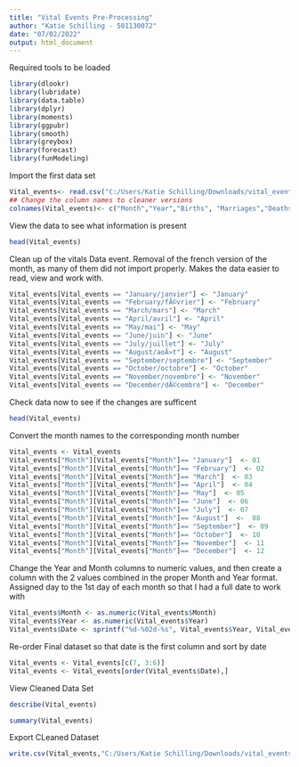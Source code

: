 ---
title: "Vital Events Pre-Processing"
author: "Katie Schilling - 501130072"
date: "07/02/2022"
output: html_document
---
Required tools to be loaded
```{r}
library(dlookr)
library(lubridate)
library(data.table)
library(dplyr)
library(moments)
library(ggpubr)
library(smooth)
library(greybox)
library(forecast)
library(funModeling)
```

Import the first data set
```{r}
Vital_events<- read.csv("C:/Users/Katie Schilling/Downloads/vital_events_data_by_month_1994-2021_q2 (1).csv", header = TRUE)
## Change the column names to cleaner versions
colnames(Vital_events)<- c("Month","Year","Births", "Marriages","Deaths","Stillbirths")
```

View the data to see what information is present
```{r}
head(Vital_events)
```

Clean up of the vitals Data event.  Removal of the french version of the month, as many of them did not import properly.  Makes the data easier to read, view and work with.

```{r}
Vital_events[Vital_events == "January/janvier"] <- "January"
Vital_events[Vital_events == "February/fÃ©vrier"] <- "February"
Vital_events[Vital_events == "March/mars"] <- "March"
Vital_events[Vital_events == "April/avril"] <- "April"
Vital_events[Vital_events == "May/mai"] <- "May"
Vital_events[Vital_events == "June/juin"] <- "June"
Vital_events[Vital_events == "July/juillet"] <- "July"
Vital_events[Vital_events == "August/aoÃ»t"] <- "August"
Vital_events[Vital_events == "September/septembre"] <- "September"
Vital_events[Vital_events == "October/octobre"] <- "October"
Vital_events[Vital_events == "November/novembre"] <- "November"
Vital_events[Vital_events == "December/dÃ©cembre"] <- "December"
```


Check data now to see if the changes are sufficent
```{r}
head(Vital_events)
```

Convert the month names to the corresponding month number

```{r}
Vital_events <- Vital_events
Vital_events["Month"][Vital_events["Month"]== "January"]  <- 01
Vital_events["Month"][Vital_events["Month"]== "February"]  <- 02
Vital_events["Month"][Vital_events["Month"]== "March"]  <- 03
Vital_events["Month"][Vital_events["Month"]== "April"]  <- 04
Vital_events["Month"][Vital_events["Month"]== "May"]  <- 05
Vital_events["Month"][Vital_events["Month"]== "June"]  <- 06
Vital_events["Month"][Vital_events["Month"]== "July"]  <- 07
Vital_events["Month"][Vital_events["Month"]== "August"]  <-  08
Vital_events["Month"][Vital_events["Month"]== "September"]  <- 09
Vital_events["Month"][Vital_events["Month"]== "October"]  <- 10
Vital_events["Month"][Vital_events["Month"]== "November"]  <- 11
Vital_events["Month"][Vital_events["Month"]== "December"]  <- 12
```

Change the Year and Month columns to numeric values, and then create a column with the 2 values combined in the proper Month and Year format.  Assigned day to the 1st day of each month so that I had a full date to work with
```{r}
Vital_events$Month <- as.numeric(Vital_events$Month)
Vital_events$Year <- as.numeric(Vital_events$Year)
Vital_events$Date <- sprintf("%d-%02d-%s", Vital_events$Year, Vital_events$Month, "1")
```

Re-order Final dataset so that date is the first column and sort by date
```{r}
Vital_events <- Vital_events[c(7, 3:6)]
Vital_events <- Vital_events[order(Vital_events$Date),]

```

View Cleaned Data Set
```{r}
describe(Vital_events)
```


```{r}
summary(Vital_events)


```
Export CLeaned Dataset
```{r}

write.csv(Vital_events,"C:/Users/Katie Schilling/Downloads/vital_events_clean.csv", row.names = FALSE)
```

